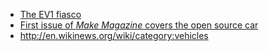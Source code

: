 *[[The EV1 fiasco]]
*[http://make.oreilly.com/01/car/ First issue of ''Make Magazine'' covers the open source car]
* http://en.wikinews.org/wiki/category:vehicles